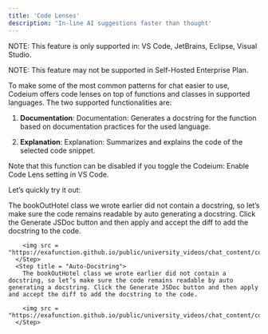```yaml
---
title: 'Code Lenses'
description: 'In-line AI suggestions faster than thought'
---
```


NOTE: This feature is only supported in: VS Code, JetBrains, Eclipse, Visual Studio.

NOTE: This feature may not be supported in Self-Hosted Enterprise Plan.

To make some of the most common patterns for chat easier to use, Codeium offers code lenses on top of functions and classes in supported languages. The two supported functionalities are:

1. **Documentation**: Documentation: Generates a docstring for the function based on documentation practices for the used language.

2. **Explanation**: Explanation: Summarizes and explains the code of the selected code snippet.

Note that this function can be disabled if you toggle the Codeium: Enable Code Lens setting in VS Code.

Let’s quickly try it out:

<Steps>
      <Step title = "Class Explanation">
        The bookOutHotel class we wrote earlier did not contain a docstring, so let’s make sure the code remains readable by auto generating a docstring. Click the Generate JSDoc button and then apply and accept the diff to add the docstring to the code.
        
        <img src = "https://exafunction.github.io/public/university_videos/chat_content/codelenses1.gif"/>
      </Step>
      <Step title = "Auto-Docstring">
        The bookOutHotel class we wrote earlier did not contain a docstring, so let’s make sure the code remains readable by auto generating a docstring. Click the Generate JSDoc button and then apply and accept the diff to add the docstring to the code.
        
        <img src = "https://exafunction.github.io/public/university_videos/chat_content/codelenses2.gif"/>
      </Step>
</Steps>